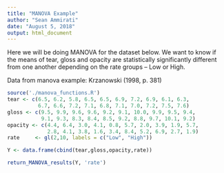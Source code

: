 ```yaml
---
title: "MANOVA Example"
author: "Sean Ammirati"
date: "August 5, 2018"
output: html_document
---
```

Here we will be  doing MANOVA for the dataset below. We want to know if the means of tear, gloss and opacity are statistically 
significantly different from one another depending on the rate groups -- Low or High. 

Data from manova example: Krzanowski (1998, p. 381)

```r
source('./manova_functions.R')
tear <- c(6.5, 6.2, 5.8, 6.5, 6.5, 6.9, 7.2, 6.9, 6.1, 6.3,
          6.7, 6.6, 7.2, 7.1, 6.8, 7.1, 7.0, 7.2, 7.5, 7.6)
gloss <- c(9.5, 9.9, 9.6, 9.6, 9.2, 9.1, 10.0, 9.9, 9.5, 9.4,
           9.1, 9.3, 8.3, 8.4, 8.5, 9.2, 8.8, 9.7, 10.1, 9.2)
opacity <- c(4.4, 6.4, 3.0, 4.1, 0.8, 5.7, 2.0, 3.9, 1.9, 5.7,
             2.8, 4.1, 3.8, 1.6, 3.4, 8.4, 5.2, 6.9, 2.7, 1.9)
rate     <- gl(2,10, labels = c("Low", "High"))

Y <- data.frame(cbind(tear,gloss,opacity,rate))

return_MANOVA_results(Y, 'rate')
```